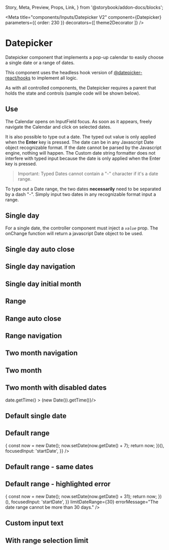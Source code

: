   Story,
  Meta,
  Preview,
  Props,
  Link,
} from '@storybook/addon-docs/blocks';

<Meta
  title="components/Inputs/Datepicker V2"
  component={Datepicker}
  parameters={{ order: 230 }}
  decorators={[ theme2Decorator ]}
/>

# Datepicker

Datepicker component that implements a pop-up calendar to easily choose a single date or a range of dates.

This component uses the headless hook version of [@datepicker-react/hooks](https://www.npmjs.com/package/@datepicker-react/hooks) to implement all logic.

As with all controlled components, the Datepicker requires a parent that holds the state and controls (sample code will be shown below).

## Use

The Calendar opens on InputField focus. As soon as it appears, freely navigate the Calendar and click on selected dates.

It is also possible to type out a date. The typed out value is only applied when the **Enter** key is pressed. The date can be in any Javascript Date object recognizable format. If the date cannot be parsed by the Javascript engine, nothing will happen. The Custom date string formatter does not interfere with typed input because the date is only applied when the Enter key is pressed.

> Important: Typed Dates cannot contain a "-" character if it's a date range.

To type out a Date range, the two dates **necessarily** need to be separated by a dash "-". Simply input two dates in any recognizable format input a range.

## Single day

For a single date, the controller component must inject a _`value`_ prop. The onChange function will return a javascript Date object to be used.

<Preview>
  <Story name="Single day">
    <Box>
      <Datepicker />
    </Box>
  </Story>
</Preview>

## Single day auto close

<Preview>
  <Story name="Single day auto close">
    <Box>
      <Datepicker
        closeOnSelect
        navButtons={[{ label: 'TODAY', daysToAdd: 0 }]}
      />
    </Box>
  </Story>
</Preview>

## Single day navigation

<Preview>
  <Story name="Single day navigation">
    <Box>
      <Datepicker navButtons={[{ label: 'TODAY', daysToAdd: 0 }]} />
    </Box>
  </Story>
</Preview>

## Single day initial month

<Preview>
  <Story name="Single day initial month">
    <Box>
      <Datepicker
        navButtons={[{ label: 'TODAY', daysToAdd: 0 }]}
        defaultInitialVisibleMonth={new Date('2021-05-01')}
      />
    </Box>
  </Story>
</Preview>

## Range

<Preview>
  <Story name="Range">
    <Box>
      <Datepicker isRange />
    </Box>
  </Story>
</Preview>

## Range auto close

<Preview>
  <Story name="Range auto close">
    <Box>
      <Datepicker isRange closeOnSelect />
    </Box>
  </Story>
</Preview>

## Range navigation

<Preview>
  <Story name="Range navigation">
    <Box>
      <Datepicker
        isRange
        navButtons={[{ label: 'LAST 7 DAYS', daysToAdd: -7 }]}
      />
    </Box>
  </Story>
</Preview>

## Two month navigation

<Preview>
  <Story name="Two month navigation">
    <Box>
      <Datepicker
        isRange
        numberOfMonths={2}
        navButtons={[
          { label: 'TODAY', daysToAdd: 0 },
          { label: 'LAST 7 DAYS', daysToAdd: -7 },
          { label: 'LAST 30 DAYS', daysToAdd: -30 },
        ]}
        limitDateRange={30}
        errorMessage="The date range cannot be more than 30 days."
      />
    </Box>
  </Story>
</Preview>

## Two month

<Preview>
  <Story name="Two month">
    <Box>
      <Datepicker isRange numberOfMonths={2} />
    </Box>
  </Story>
</Preview>


## Two month with disabled dates
<Preview>
  <Story name="Two month with disabled dates">
    <Box>
      <Datepicker isRange numberOfMonths={2} isDateBlocked={(date) => date.getTime() > (new Date()).getTime()}/>
    </Box>
  </Story>
</Preview>

## Default single date

<Preview>
  <Story name="Default single date">
    <Box>
      <Datepicker
        initialDate={{
          startDate: new Date(),
          endDate: new Date(),
          focusedInput: 'startDate',
        }}
      />
    </Box>
  </Story>
</Preview>

## Default range

<Preview>
  <Story name="Default range">
    <Box>
      <Datepicker
        isRange
        numberOfMonths={2}
        initialDate={{
          startDate: new Date(),
          endDate: (() => {
            const now = new Date();
            now.setDate(now.getDate() + 7);
            return now;
          })(),
          focusedInput: 'startDate',
        }}
      />
    </Box>
  </Story>
</Preview>

## Default range - same dates

<Preview>
  <Story name="Default range - same dates">
    <Box>
      <Datepicker
        isRange
        numberOfMonths={2}
        initialDate={{
          startDate: new Date(),
          endDate: new Date(),
          focusedInput: 'startDate',
        }}
      />
    </Box>
  </Story>
</Preview>

## Default range - highlighted error

<Preview>
  <Story name="Default range - highlighted error">
    <Box>
      <Datepicker
        isRange
        numberOfMonths={2}
        initialDate={{
          startDate: new Date(),
          endDate: (() => {
            const now = new Date();
            now.setDate(now.getDate() + 31);
            return now;
          })(),
          focusedInput: 'startDate',
        }}
        limitDateRange={30}
        errorMessage="The date range cannot be more than 30 days."
      />
    </Box>
  </Story>
</Preview>

## Custom input text

<Preview>
  <Story name="Custom input text">
    <Box>
      <Datepicker
        isRange
        numberOfMonths={2}
        initialDate={{
          startDate: new Date(),
          endDate: new Date(),
          focusedInput: 'startDate',
        }}
        customInputText="Today"
      />
    </Box>
  </Story>
</Preview>

## With range selection limit

<Preview>
  <Story name="Range selection limit">
    <Box>
      <Datepicker
        isRange
        numberOfMonths={2}
        initialDate={{
          startDate: new Date(),
          endDate: new Date(),
          focusedInput: 'startDate',
        }}
        limitDateRange={30}
        errorMessage="The date range cannot be more than 30 days."
      />
    </Box>
  </Story>
</Preview>